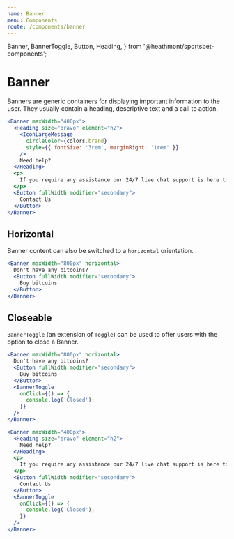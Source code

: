 ```yaml
---
name: Banner
menu: Components
route: /components/banner
---
```


  Banner,
  BannerToggle,
  Button,
  Heading,
} from '@heathmont/sportsbet-components';

# Banner

Banners are generic containers for displaying important information to the user. They usually contain a heading, descriptive text and a call to action.

```jsx react-live
<Banner maxWidth="400px">
  <Heading size="bravo" element="h2">
    <IconLargeMessage
      circleColor={colors.brand}
      style={{ fontSize: '3rem', marginRight: '1rem' }}
    />
    Need help?
  </Heading>
  <p>
    If you require any assistance our 24/7 live chat support is here to help
  </p>
  <Button fullWidth modifier="secondary">
    Contact Us
  </Button>
</Banner>
```

## Horizontal

Banner content can also be switched to a `horizontal` orientation.

```jsx react-live
<Banner maxWidth="800px" horizontal>
  Don't have any bitcoins?
  <Button fullWidth modifier="secondary">
    Buy bitcoins
  </Button>
</Banner>
```

## Closeable

`BannerToggle` (an extension of `Toggle`) can be used to offer users with the option to close a Banner.

```jsx react-live
<Banner maxWidth="800px" horizontal>
  Don't have any bitcoins?
  <Button fullWidth modifier="secondary">
    Buy bitcoins
  </Button>
  <BannerToggle
    onClick={() => {
      console.log('Closed');
    }}
  />
</Banner>
```

```jsx react-live
<Banner maxWidth="400px">
  <Heading size="bravo" element="h2">
    Need help?
  </Heading>
  <p>
    If you require any assistance our 24/7 live chat support is here to help
  </p>
  <Button fullWidth modifier="secondary">
    Contact Us
  </Button>
  <BannerToggle
    onClick={() => {
      console.log('Closed');
    }}
  />
</Banner>
```
